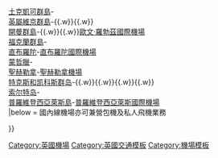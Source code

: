 {{Navbox
|name = 英國機場
|title ={{flagicon|UK}} [[英國]]、[[英國皇家屬地]]及[[英國海外領土]]機場列表
|state = collapsed
|bodyclass = hlist

|group1 = [[:Category:英格蘭機場|英格蘭地區機場]]
|list1 = {{navbox|subgroup
|group1 = 國際機場
|list1=
* [[伯明翰機場]]
* {{link-en|伯恩茅斯機場|Bournemouth Airport}}
* [[布里斯托機場]]
* {{link-en|劍橋機場|Cambridge Airport}}
* {{link-en|唐卡斯特謝菲爾德羅賓漢機場|Robin Hood Airport Doncaster Sheffield}}
* {{link-en|達勒姆第斯瓦利機場|Durham Tees Valley Airport}}
* [[東密德蘭機場]]
* [[埃克塞特國際機場]]
* {{link-en|亨伯賽德機場|Humberside Airport}}
* [[里茲布拉福機場]]
* [[利物浦約翰·列儂機場]]
* [[倫敦城市機場]]
* [[蓋特威克機場|倫敦-{zh:蓋特威克;zh-hans:盖特威克;zh-hant:蓋特威克;}-機場]]
* [[希斯羅機場|倫敦-{zh:希斯羅;zh-hans:希斯罗;zh-hant:希斯羅;zh-hk:希斯路;zh-mo:希斯路;zh-tw:希斯洛;}-機場]]
* [[倫敦盧頓機場]]
* [[倫敦紹森德機場]]
* [[伦敦斯坦斯特德机场]]
* [[曼彻斯特机场]]
* [[紐卡斯爾機場]]
* {{link-en|紐基康沃爾機場|Newquay Cornwall Airport}}
* {{link-en|諾維奇國際機場|Norwich International Airport}}
* [[南安普敦機場]]
* [[布萊茲諾頓皇家空軍基地]]
* [[米登霍爾皇家空軍基地]]
|group2=國內機場
|list2=
* {{link-en|黑潭機場|Blackpool Airport}}
* {{link-en|肖勒姆機場（布賴頓市）|Shoreham Airport}}
* {{link-en|卡萊爾湖區域機場|Carlisle Lake District Airport}}
* {{link-en|科茨沃爾德機場|Cotswold Airport}}
* {{link-en|科芬特里機場|Coventry Airport}}
* {{link-en|格洛斯特郡機場|Gloucestershire Airport}}
* {{link-en|蘭茲角機場|Land's End Airport}}
* {{link-en|萊斯特機場|Leicester Airport}}
* {{link-en|倫敦比金山機場|London Biggin Hill Airport}}
* {{link-en|倫敦牛津機場|Oxford Airport}}
* {{link-en|利德機場|Lydd Airport}}
* {{link-en|諾丁漢機場|Nottingham_Airport}}
* {{link-en|聖瑪麗斯機場 (錫利群島)|St Mary's Airport (Isles of Scilly)}}
* {{link-en|伍爾弗漢普頓機場|Wolverhampton Airport}}
}}

|group3 = [[:Category:蘇格蘭機場|蘇格蘭地區機場]]
|list3 ={{navbox|subgroup
|group1 = 國際機場
|list1=
* [[亞伯丁機場]]
* [[愛丁堡機場]]
* [[格拉斯哥國際機場]]
* [[格拉斯哥普雷斯特威克機場]]
* {{link-en|印威內斯機場|Inverness Airport}}
|group2=國內機場
|list2=
* [[巴拉機場 (蘇格蘭)]]
* [[本貝丘拉機場]]
* {{link-en|坎貝爾城機場|Campbeltown Airport}}
* {{link-en|科爾機場|Coll Airport}}
* {{link-en|科倫賽機場|Colonsay Airport}}
* [[丹地機場]]
* {{link-en|伊迪機場|Eday Airport}}
* {{link-en|費爾島機場|Fair Isle Airport}}
* {{link-en|艾拉機場|Islay Airport}}
* [[柯克沃爾機場]]
* {{link-en|汀沃機場（勒威克機場）|Tingwall Airport}}
* {{link-en|北羅納德賽機場|North Ronaldsay Airport}}
* {{link-en|奧本機場|Oban Airport}}
* [[帕帕韋斯特雷機場]]
* {{link-en|桑迪機場|Sanday Airport}}
* {{link-en|斯卡茨塔機場|Scatsta Airport}}
* {{link-en|斯托諾韋機場|Stornoway Airport}}
* {{link-en|斯特朗賽機場|Stronsay Airport}}
* {{link-en|薩姆堡機場|Sumburgh Airport}}
* {{link-en|泰里機場|Tiree Airport}}
* [[韋斯特雷機場]]
* {{link-en|維克機場|Wick Airport}}
}}

|group4 = [[:Category:威爾士機場|威爾士地區機場]]
|list4 ={{navbox|subgroup
|group1 = 國際機場
|list1=
* [[卡迪夫機場]]
|group2=國內機場
|list2=
* {{link-en|阿博波恩機場|Aberporth Airport}}
* {{link-en|安格爾西機場|Anglesey Airport}}
* {{link-en|卡納芬機場|Caernarfon Airport}}
* {{link-en|卡迪夫直昇機機場|Cardiff Heliport}}
* {{link-en|哈弗福韋斯特機場|Haverfordwest Airport}}
* {{link-en|哈登機場|Hawarden Airport}}
* {{link-en|蘭貝德機場|Llanbedr Airport}}
* {{link-en|彭布雷機場|Pembrey Airport}}
* {{link-en|斯溫西機場|Swansea Airport}}
* {{link-en|韋爾什普爾機場|Welshpool Airport}}
}}

|group5 = [[:Category:北愛爾蘭機場|北愛爾蘭地區機場]]
|list5 = {{navbox|subgroup
|group1 = 國際機場
|list1=
* [[喬治·貝斯特貝爾法斯特城市機場|佐治‧貝斯特貝爾法斯特城市機場]]
* [[貝爾法斯特國際機場]]
* {{link-en|德里城市機場|City of Derry Airport}}
|group2=國內機場
|list2=
* {{link-en|恩尼斯基林/聖安傑羅機場|Enniskillen/St Angelo Airport}}
* {{link-en|紐敦納茲機場|Newtownards Airport}}
}}

|group6 = [[:Category:英國皇家屬地機場|英國皇家屬地機場]]
|list6 ={{navbox|subgroup
|group1 = 國際機場
|list1=
* {{link-en|根西機場|Guernsey Airport}}
* {{link-en|曼島機場|Isle of Man Airport}}
* {{link-en|澤西機場|Jersey Airport}}
|group2=國內機場
|list2=
* {{link-en|奧爾德尼機場|Alderney Airport}}
}}

|group7 = [[:Category:英國海外領地機場|英國海外領地機場]]
|list7=
[[安圭拉]]-{{link-en|克萊頓J.勞埃德國際機場|Clayton J. Lloyd International Airport}} <br>
[[阿森松島]]-[[阿森松島皇家空軍基地]] <br>
[[百慕達]]-[[L.F.韋德國際機場]]{{.w}}{{link-en|快活嶺皇家空軍基地|RAF Mount Pleasant}} <br>
[[土克凱可群島]]-{{link-en|哈洛德·查爾斯國際機場| Harold Charles International Airport}} <br>
[[英屬維京群島]]-{{link-en|奧古斯特喬治機場|Auguste George Airport}}{{.w}}{{link-en|泰倫斯·B·利爾森國際機場|Terrance B. Lettsome International Airport}}{{.w}}{{link-en|維京戈爾達機場|Virgin Gorda Airport}} <br>
[[開曼群島]]-{{link-en|愛德華·博登機場|Edward Bodden Airfield}}{{.w}}{{link-en|查爾斯·科克康奈爾國際機場|Charles Kirkconnell International Airport}}{{.w}}[[歐文·羅勃茲國際機場]] <br>
[[福克蘭群島]]-{{link-en|史坦利港機場|Port Stanley Airport}} <br>
[[直布羅陀]]-[[直布羅陀國際機場]] <br>
[[蒙哲臘]]-{{link-en|約翰·A·奧斯本機場|John A. Osborne Airport}} <br>
[[聖赫勒拿]]-[[聖赫勒拿機場]] <br>
[[特克斯和凯科斯群岛]]-{{link-en|詹姆斯·亞歷山大·喬治·史密斯·麥卡特尼國際機場|JAGS McCartney International Airport}}{{.w}}{{link-en|中凱科斯機場|Middle Caicos Airport}}{{.w}}{{link-en|北凱科斯機場|North Caicos Airport}}{{.w}}{{link-en|南凱科斯機場|South Caicos Airport}}{{.w}}{{link-en|索爾特島機場|Salt Cay Airport}}<br>
[[索尔特岛]]-{{link-en|派恩島機場|Pine Cay Airport)}} <br>
[[普羅維登西亞萊斯島]]-[[普羅維登西亞萊斯國際機場]] <br>

|below = 國內線機場亦可兼營包機及私人飛機業務

}}<noinclude>
{{collapsible option}}

[[Category:英國機場]]
[[Category:英國交通模板]]
[[Category:機場模板]]
</noinclude>